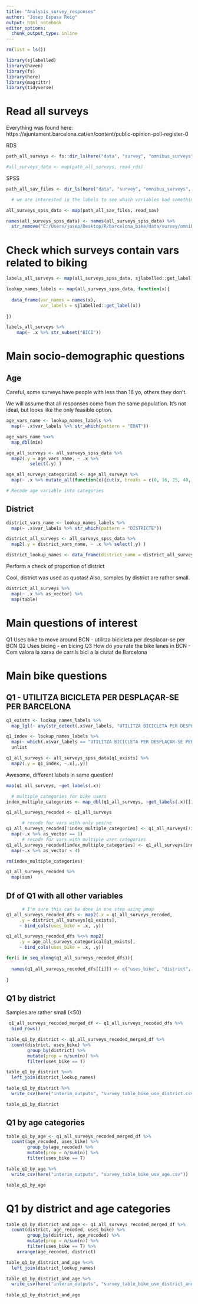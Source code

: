 ```yaml
---
title: "Analysis_survey_responses"
author: "Josep Espasa Reig"
output: html_notebook
editor_options: 
  chunk_output_type: inline
---
```


```r

rm(list = ls())

library(sjlabelled)
library(haven)
library(fs)
library(here)
library(magrittr)
library(tidyverse)

```

# Read all surveys

Everything was found here: https://ajuntament.barcelona.cat/en/content/public-opinion-poll-register-0

RDS
```r

path_all_surveys <- fs::dir_ls(here("data", "survey", "omnibus_surveys"))

#all_surveys_data <- map(path_all_surveys, read_rds)


```

SPSS
```r

path_all_sav_files <- dir_ls(here("data", "survey", "omnibus_surveys", "sav"))

  # we are interested in the labels to see which variables had something to do with bicicles

all_surveys_spss_data <- map(path_all_sav_files, read_sav)

names(all_surveys_spss_data) <- names(all_surveys_spss_data) %>%
  str_remove("C:/Users/josep/Desktop/R/barcelona_bike/data/survey/omnibus_surveys/sav/")

```



# Check which surveys contain vars related to biking

```r

labels_all_surveys <- map(all_surveys_spss_data, sjlabelled::get_label)

lookup_names_labels <- map(all_surveys_spss_data, function(x){
  
  data_frame(var_names = names(x), 
             var_labels = sjlabelled::get_label(x))
  
})

labels_all_surveys %>%
    map(~ .x %>% str_subset("BICI"))

```

# Main socio-demographic questions

## Age

Careful, some surveys have people with less than 16 yo, others they don't.

We will assume that all responses come from the same population. It's not ideal, but looks like the only feasible option.
```r

age_vars_name <- lookup_names_labels %>%
  map(~ .x$var_labels %>% str_which(pattern = "EDAT"))

age_vars_name %<>%
  map_dbl(min)

age_all_surveys <- all_surveys_spss_data %>%
  map2(.y = age_vars_name, ~ .x %>% 
         select(.y) )

age_all_surveys_categorical <- age_all_surveys %>%
  map(~ .x %>% mutate_all(function(x){cut(x, breaks = c(0, 16, 25, 40, 65, 80, 100))}))

# Recode age variable into categories

```



## District

```r

district_vars_name <- lookup_names_labels %>%
  map(~ .x$var_labels %>% str_which(pattern = "DISTRICTE"))

district_all_surveys <- all_surveys_spss_data %>%
  map2(.y = district_vars_name, ~ .x %>% select(.y) )

district_lookup_names <- data_frame(district_name = district_all_surveys$r16038_Òmnibus_Desembre_A_BDD_V_1_0.sav %>% get_labels() %>% .[[1]], district = 1:10)

```

Perform a check of proportion of district

Cool, district was used as quotas! 
Also, samples by district are rather small.
```r

district_all_surveys %>%
  map(~ .x %>% as_vector) %>%
  map(table)

```


# Main questions of interest 

Q1 Uses bike to move around BCN - utilitza bicicleta per desplacar-se per BCN
Q2 Uses bicing - en bicing
Q3 How do you rate the bike lanes in BCN - Com valora la xarxa de carrils bici a la ciutat de Barcelona


# Main bike questions

## Q1 - UTILITZA BICICLETA PER DESPLAÇAR-SE PER BARCELONA
```r

q1_exists <- lookup_names_labels %>%
  map_lgl(~ any(str_detect(.x$var_labels, "UTILITZA BICICLETA PER DESPLAÇAR-SE PER BARCELONA")))

q1_index <- lookup_names_labels %>%
  map(~ which(.x$var_labels == "UTILITZA BICICLETA PER DESPLAÇAR-SE PER BARCELONA") ) %>%
  unlist

q1_all_surveys <- all_surveys_spss_data[q1_exists] %>%
  map2(.y = q1_index, ~.x[,.y])

```

Awesome, different labels in same question!
```r

map(q1_all_surveys, ~get_labels(.x)) 

```

```r
  # multiple categories for bike users
index_multiple_categories <- map_dbl(q1_all_surveys, ~get_labels(.x)[[1]] %>% length) != 3

q1_all_surveys_recoded <- q1_all_surveys

      # recode for vars with only yes/no
q1_all_surveys_recoded[!index_multiple_categories] <- q1_all_surveys[!index_multiple_categories] %>%
  map(~.x %>% as_vector == 1)
      # recode for vars with multiple user categories
q1_all_surveys_recoded[index_multiple_categories] <- q1_all_surveys[index_multiple_categories] %>%
  map(~.x %>% as_vector < 4)

rm(index_multiple_categories)

```

```r
q1_all_surveys_recoded %>%
  map(sum)
```

## Df of Q1 with all other variables

```r
      # I'm sure this can be done in one step using pmap
q1_all_surveys_recoded_dfs <- map2(.x = q1_all_surveys_recoded,
     .y = district_all_surveys[q1_exists],
     ~ bind_cols(uses_bike = .x, .y))

q1_all_surveys_recoded_dfs %<>% map2(
     .y = age_all_surveys_categorical[q1_exists],
     ~ bind_cols(uses_bike = .x, .y))

for(i in seq_along(q1_all_surveys_recoded_dfs)){
  
  names(q1_all_surveys_recoded_dfs[[i]]) <- c("uses_bike", "district", "age_recoded")
  
}

```

## Q1 by district
Samples are rather small (<50)
```r

 q1_all_surveys_recoded_merged_df <- q1_all_surveys_recoded_dfs %>%
  bind_rows()

table_q1_by_district <- q1_all_surveys_recoded_merged_df %>%
  count(district, uses_bike) %>%
        group_by(district) %>%
        mutate(prop = n/sum(n)) %>%
        filter(uses_bike == T)

table_q1_by_district %<>%
  left_join(district_lookup_names)

table_q1_by_district %>%
  write_csv(here("interim_outputs", "survey_table_bike_use_district.csv"))

table_q1_by_district

```

## Q1 by age categories

```r

table_q1_by_age <- q1_all_surveys_recoded_merged_df %>%
  count(age_recoded, uses_bike) %>%
        group_by(age_recoded) %>%
        mutate(prop = n/sum(n)) %>%
        filter(uses_bike == T)

table_q1_by_age %>%
  write_csv(here("interim_outputs", "survey_table_bike_use_age.csv"))

table_q1_by_age

```

# Q1 by district and age categories 

```r

table_q1_by_district_and_age <- q1_all_surveys_recoded_merged_df %>%
  count(district, age_recoded, uses_bike) %>%
        group_by(district, age_recoded) %>%
        mutate(prop = n/sum(n)) %>%
        filter(uses_bike == T) %>%
    arrange(age_recoded, district)

table_q1_by_district_and_age %<>%
  left_join(district_lookup_names)

table_q1_by_district_and_age %>%
  write_csv(here("interim_outputs", "survey_table_bike_use_district_and_age.csv"))
            
table_q1_by_district_and_age

```

